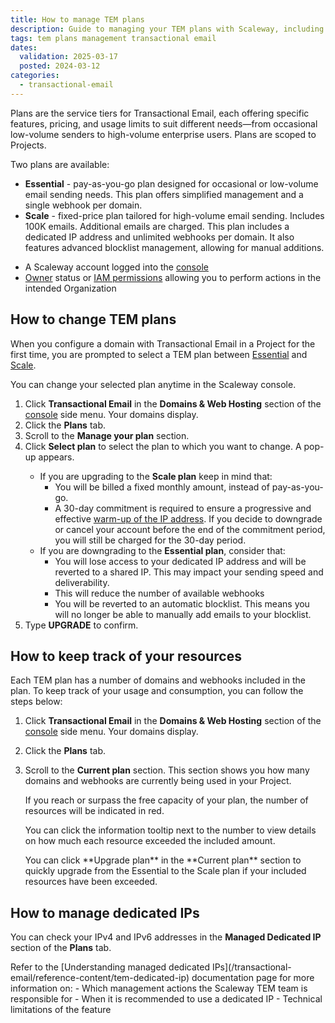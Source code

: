 ```yaml
---
title: How to manage TEM plans
description: Guide to managing your TEM plans with Scaleway, including upgrading, downgrading, and monitoring usage.
tags: tem plans management transactional email
dates:
  validation: 2025-03-17
  posted: 2024-03-12
categories:
  - transactional-email
---
```




Plans are the service tiers for Transactional Email, each offering specific features, pricing, and usage limits to suit different needs—from occasional low-volume senders to high-volume enterprise users. Plans are scoped to Projects.

Two plans are available:
  - **Essential** - pay-as-you-go plan designed for occasional or low-volume email sending needs. This plan offers simplified management and a single webhook per domain.
  - **Scale** - fixed-price plan tailored for high-volume email sending. Includes 100K emails. Additional emails are charged. This plan includes a dedicated IP address and unlimited webhooks per domain. It also features advanced blocklist management, allowing for manual additions.

<Requirements />

- A Scaleway account logged into the [console](https://console.scaleway.com)
- [Owner](/iam/concepts/#owner) status or [IAM permissions](/iam/concepts/#permission) allowing you to perform actions in the intended Organization

## How to change TEM plans

When you configure a domain with Transactional Email in a Project for the first time, you are prompted to select a TEM plan between [Essential](/transactional-email/concepts#essential-plan) and [Scale](/transactional-email/concepts#scale-plan).

You can change your selected plan anytime in the Scaleway console.

1. Click **Transactional Email** in the **Domains & Web Hosting** section of the [console](https://console.scaleway.com/) side menu. Your domains display.
2. Click the **Plans** tab.
3. Scroll to the **Manage your plan** section.
4. Click **Select plan** to select the plan to which you want to change. A pop-up appears.
    <Message type="important">
      - If you are upgrading to the **Scale plan** keep in mind that:
          - You will be billed a fixed monthly amount, instead of pay-as-you-go.
          - A 30-day commitment is required to ensure a progressive and effective [warm-up of the IP address](/transactional-email/concepts#ip-warm-up). If you decide to downgrade or cancel your account before the end of the commitment period, you will still be charged for the 30-day period.
      - If you are downgrading to the **Essential plan**, consider that:
          - You will lose access to your dedicated IP address and will be reverted to a shared IP. This may impact your sending speed and deliverability.
          - This will reduce the number of available webhooks
          - You will be reverted to an automatic blocklist. This means you will no longer be able to manually add emails to your blocklist.
    </Message>
5. Type **UPGRADE** to confirm.

## How to keep track of your resources

Each TEM plan has a number of domains and webhooks included in the plan. To keep track of your usage and consumption, you can follow the steps below:

1. Click **Transactional Email** in the **Domains & Web Hosting** section of the [console](https://console.scaleway.com/) side menu. Your domains display.
2. Click the **Plans** tab.
3. Scroll to the **Current plan** section. This section shows you how many domains and webhooks are currently being used in your Project.

    If you reach or surpass the free capacity of your plan, the number of resources will be indicated in red.

    <Lightbox image={image} alt="A screenshot of the Scaleway console shows the current plan section. The Project is subscribed to the essential plan. 3 domains are used in this Project. A maximum of 5 domains are available with the Essential plan. 2 Webhooks used in this Project. 1 webhook is available per domain with the Essential plan. Free emails per month: 0/300. A button to upgrade plan is also shown." />

    You can click the information tooltip next to the number to view details on how much each resource exceeded the included amount.

    <Lightbox image={image2} alt="A screenshot of the Scaleway console shows the current plan section. The Project is subscribed to the essential plan. 3 domains are used in this Project. A maximum of 5 domains are available with the Essential plan. 2 Webhooks used in this Project. 1 webhook is available per domain with the Essential plan. Free emails per month: 0/300. A button to upgrade plan is also shown. An information box over the webhook section says: Max. number of webhooks exceeded. The exceeding webhooks are now read-only. Upgrade to the Scale plan to benefit from unlimited webhooks." />

      <Message type="tip">
        You can click **Upgrade plan** in the **Current plan** section to quickly upgrade from the Essential to the Scale plan if your included resources have been exceeded.
      </Message>

## How to manage dedicated IPs

<DedicatedIp />

You can check your IPv4 and IPv6 addresses in the **Managed Dedicated IP** section of the **Plans** tab.

<Message type="important">
  Refer to the [Understanding managed dedicated IPs](/transactional-email/reference-content/tem-dedicated-ip) documentation page for more information on:
    - Which management actions the Scaleway TEM team is responsible for
    - When it is recommended to use a dedicated IP
    - Technical limitations of the feature
</Message>

